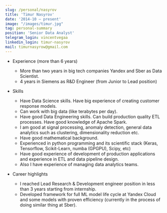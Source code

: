 ```yaml
---
slug: /personal/nasyrov
title: 'Timur Nasyrov'
date: '2014-10 – present'
image: "/images/timur.jpg"
tag: personal-summary
position: 'Senior Data Analyst'
telegram_login: vincentvegaa
linkedin_login: timur-nasyrov
mail: timurnasyrow@gmail.com
---
```

* Experience (more than 6 years)
    * More than two years in big tech companies Yandex and Sber as Data Scientist.
    * 4 years in Siemens as R&D Engineer (from Junior to Lead position)

* Skills
    * Have Data Science skills. Have big experience of creating customer response models.
    * Can work with big data (like terabytes per day).
    * Have good Data Engineering skills. Can build production quality ETL processes. Have good knowledge of Apache Spark.
    * I am good at signal processing, anomaly detection, general data analytics such as clustering, dimensionality reduction etc.
    * Have good mathematical background.
    * Experienced in python programming and its scientific stack (Keras, Tensorflow, Scikit-Learn, numba (GPGPU), Scipy, etc)
    * Have good experience of development of production applications and experience in ETL and data pipeline design.
    * Also I have experience of managing data analytics teams. 

* Career highlights
    * I reached Lead Research & Development engineer position in less than 3 years starting from internship.
    * Developed framework for full ML model life cycle at Yandex Cloud and some models with proven efficiency (currently in the process of doing similar thing at Sber).
